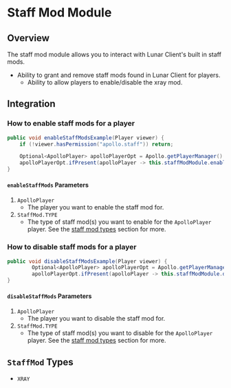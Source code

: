# Staff Mod Module

## Overview

The staff mod module allows you to interact with Lunar Client's built in staff mods.

- Ability to grant and remove staff mods found in Lunar Client for players.
  - Ability to allow players to enable/disable the xray mod.


## Integration

### How to enable staff mods for a player

```java 
public void enableStaffModsExample(Player viewer) {
    if (!viewer.hasPermission("apollo.staff")) return;

    Optional<ApolloPlayer> apolloPlayerOpt = Apollo.getPlayerManager().getPlayer(viewer.getUniqueId());
    apolloPlayerOpt.ifPresent(apolloPlayer -> this.staffModModule.enableStaffMods(apolloPlayer, List.of(StaffMod.XRAY)));
}
```

#### `enableStaffMods` Parameters

1. `ApolloPlayer`
   - The player you want to enable the staff mod for.
2. `StaffMod.TYPE`
   - The type of staff mod(s) you want to enable for the `ApolloPlayer` player. See the [staff mod types](#staffmod-types) section for more.

### How to disable staff mods for a player

```java
public void disableStaffModsExample(Player viewer) {
        Optional<ApolloPlayer> apolloPlayerOpt = Apollo.getPlayerManager().getPlayer(viewer.getUniqueId());
        apolloPlayerOpt.ifPresent(apolloPlayer -> this.staffModModule.disableStaffMods(apolloPlayer, List.of(StaffMod.XRAY)));
}
```

#### `disableStaffMods` Parameters

1. `ApolloPlayer`
   - The player you want to disable the staff mod for.
2. `StaffMod.TYPE`
   - The type of staff mod(s) you want to disable for the `ApolloPlayer` player. See the [staff mod types](#staffmod-types) section for more.

## `StaffMod` Types

* `XRAY`

